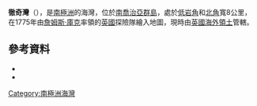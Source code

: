 {{coord|54|0|S|37|47|W|source:GNIS|display=title}}

'''徹奇灣'''（{{lang-en|Church Bay, South Georgia}}），是[[南極洲|南極洲]]的海灣，位於[[南喬治亞群島|南喬治亞群島]]，處於[[低岩角|低岩角]]和[[北角_(南喬治亞群島)|北角]]寬8公里，在1775年由[[詹姆斯·庫克|詹姆斯·庫克]]率領的[[英國|英國]]探險隊繪入地圖，現時由[[英國海外領土|英國海外領土]]管轄。

==參考資料==
*{{cite gnis | type = antarid | id = 2785| name = Church Bay | accessdate = 2011-11-12}}
*{{usgs-gazetteer|id=2785}}

{{Antarctica-geo-stub}}
[[Category:南極洲海灣|Category:南極洲海灣]]